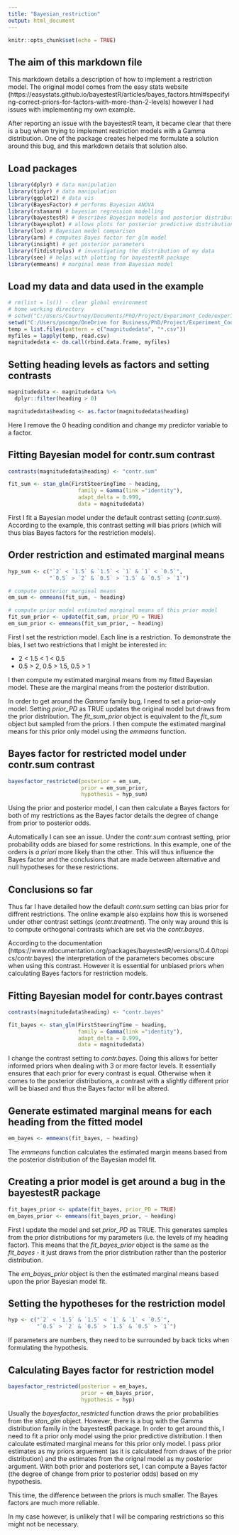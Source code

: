 ```yaml
---
title: "Bayesian_restriction"
output: html_document
---
```


```r
knitr::opts_chunk$set(echo = TRUE)
```

## The aim of this markdown file

This markdown details a description of how to implement a restriction model. The original model comes from the easy stats website (https://easystats.github.io/bayestestR/articles/bayes_factors.html#specifying-correct-priors-for-factors-with-more-than-2-levels) however I had issues with implementing my own example.

After reporting an issue with the bayestestR team, it became clear that there is a bug when trying to implement restriction models with a Gamma distribution. One of the package creates helped me formulate a solution around this bug, and this markdown details that solution also.

## Load packages 

```r
library(dplyr) # data manipulation
library(tidyr) # data manipulation
library(ggplot2) # data vis
library(BayesFactor) # performs Bayesian ANOVA
library(rstanarm) # bayesian regression modelling
library(bayestestR) # describes Bayesian models and posterior distributions
library(bayesplot) # allows plots for posterior predictive distributions
library(loo) # Bayesian model comparison
library(arm) # computes Bayes factor for glm model
library(insight) # get posterior parameters 
library(fitdistrplus) # investigating the distribution of my data
library(see) # helps with plotting for bayestestR package
library(emmeans) # marginal mean from Bayesian model
```

## Load my data and data used in the example

```r
# rm(list = ls()) - clear global environment
# home working directory
# setwd("C:/Users/Courtney/Documents/PhD/Project/Experiment_Code/experiment_1")
setwd("C:/Users/pscmgo/OneDrive for Business/PhD/Project/Experiment_Code/experiment_1")
temp = list.files(pattern = c("magnitudedata", "*.csv"))
myfiles = lapply(temp, read.csv)
magnitudedata <- do.call(rbind.data.frame, myfiles)
```

## Setting heading levels as factors and setting contrasts

```r
magnitudedata <- magnitudedata %>%
  dplyr::filter(heading > 0)

magnitudedata$heading <- as.factor(magnitudedata$heading)
```

Here I remove the 0 heading condition and change my predictor variable to a factor. 

## Fitting Bayesian model for contr.sum contrast

```r
contrasts(magnitudedata$heading) <- "contr.sum"

fit_sum <- stan_glm(FirstSteeringTime ~ heading,
                      family = Gamma(link ="identity"),
                      adapt_delta = 0.999,
                      data = magnitudedata)
```

First I fit a Bayesian model under the default contrast setting (*contr.sum*). According to the example, this contrast setting will bias priors (which will thus bias Bayes factors for the restriction models).

## Order restriction and estimated marginal means

```r
hyp_sum <- c("`2` < `1.5` & `1.5` < `1` & `1` < `0.5`",
             "`0.5` > `2` & `0.5` > `1.5` & `0.5` > `1`")

# compute posterior marginal means
em_sum <- emmeans(fit_sum, ~ heading)

# compute prior model estimated marginal means of this prior model
fit_sum_prior <- update(fit_sum, prior_PD = TRUE)
em_sum_prior <- emmeans(fit_sum_prior, ~ heading)
```

First I set the restriction model. Each line is a restriction. To demonstrate the bias, I set two restrictions that I might be interested in:

- 2 < 1.5 < 1 < 0.5
- 0.5 > 2, 0.5 > 1.5, 0.5 > 1

I then compute my estimated marginal means from my fitted Bayesian model. These are the marginal means from the posterior distribution.

In order to get around the *Gamma* family bug, I need to set a prior-only model. Setting *prior_PD* as TRUE updates the original model but draws from the prior distribution. The *fit_sum_prior* object is equivalent to the *fit_sum* object but sampled from the priors. I then compute the estimated marginal means for this prior only model using the *emmeans* function. 

## Bayes factor for restricted model under contr.sum contrast

```r
bayesfactor_restricted(posterior = em_sum,
                       prior = em_sum_prior,
                       hypothesis = hyp_sum)
```

Using the prior and posterior model, I can then calculate a Bayes factors for both of my restrictions as the Bayes factor details the degree of change from prior to posterior odds.

Automatically I can see an issue. Under the *contr.sum* contrast setting, prior probability odds are biased for some restrictions. In this example, one of the orders is *a priori* more likely than the other. This will thus influence the Bayes factor and the conclusions that are made between alternative and null hypotheses for these restrictions.

## Conclusions so far

Thus far I have detailed how the default *contr.sum* setting can bias prior for diffrent restrictions. The online example also explains how this is worsened under other contrast settings (*contr.treatment*). The only way around this is to compute orthogonal contrasts which are set via the *contr.bayes*.

According to the documentation (https://www.rdocumentation.org/packages/bayestestR/versions/0.4.0/topics/contr.bayes) the interpretation of the parameters becomes obscure when using this contrast. However it is essential for unbiased priors when calculating Bayes factors for restriction models. 

## Fitting Bayesian model for contr.bayes contrast

```r
contrasts(magnitudedata$heading) <- "contr.bayes"

fit_bayes <- stan_glm(FirstSteeringTime ~ heading,
                      family = Gamma(link ="identity"),
                      adapt_delta = 0.999,
                      data = magnitudedata)
```

I change the contrast setting to *contr.bayes*. Doing this allows for better informed priors when dealing with 3 or more factor levels. It essentially ensures that each prior for every contrast is equal. Otherwise when it comes to the posterior distributions, a contrast with a slightly different prior will be biased and thus the Bayes factor will be altered. 

## Generate estimated marginal means for each heading from the fitted model

```r
em_bayes <- emmeans(fit_bayes, ~ heading)
```

The *emmeans* function calculates the estimated margin means based from the posterior distribution of the Bayesian model fit.

## Creating a prior model is get around a bug in the bayestestR package

```r
fit_bayes_prior <- update(fit_bayes, prior_PD = TRUE)
em_bayes_prior <- emmeans(fit_bayes_prior, ~ heading)
```

First I update the model and set *prior_PD* as TRUE. This generates samples from the prior distributions for my parameters (i.e. the levels of my heading factor). This means that the *fit_bayes_prior* object is the same as the *fit_bayes* - it just draws from the prior distribution rather than the posterior distribution.

The *em_bayes_prior* object is then the estimated marginal means based upon the prior Bayesian model fit. 

## Setting the hypotheses for the restriction model

```r
hyp <- c("`2` < `1.5` & `1.5` < `1` & `1` < `0.5`",
         "`0.5` > `2` & `0.5` > `1.5` & `0.5` > `1`")
```

If parameters are numbers, they need to be surrounded by back ticks when formulating the hypothesis. 

## Calculating Bayes factor for restriction model

```r
bayesfactor_restricted(posterior = em_bayes,
                       prior = em_bayes_prior,
                       hypothesis = hyp)
```

Usually the *bayesfactor_restricted* function draws the prior probabilities from the *stan_glm* object. However, there is a bug with the Gamma distribution family in the bayestestR package. In order to get around this, I need to fit a prior only model using the prior predictive distribution. I then calculate estimated marginal means for this prior only model. I pass prior estimates as my priors arguement (as it is calculated from draws of the prior distribution) and the estimates from the orignal model as my posterior argument. With both prior and posteriors set, I can compute a Bayes factor (the degree of change from prior to posterior odds) based on my hypothesis.

This time, the difference between the priors is much smaller. The Bayes factors are much more reliable.

In my case however, is unlikely that I will be comparing restrictions so this might not be necessary. 
